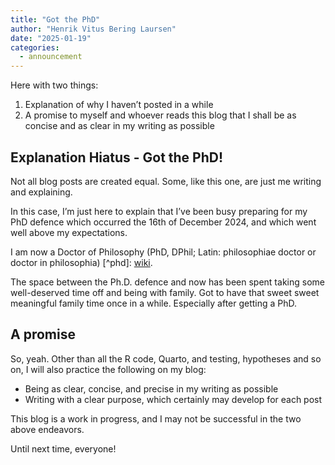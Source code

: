 ```yaml
---
title: "Got the PhD"
author: "Henrik Vitus Bering Laursen"
date: "2025-01-19"
categories:
  - announcement
---
```


Here with two things:

1. Explanation of why I haven't posted in a while
2. A promise to myself and whoever reads this blog that I shall be as concise and as clear in my writing as possible

## Explanation Hiatus - Got the PhD!

Not all blog posts are created equal. Some, like this one, are just me writing and explaining.

In this case, I'm just here to explain that I've been busy preparing for my PhD defence which occurred the 16th of December 2024, and which went well above my expectations.

I am now a Doctor of Philosophy (PhD, DPhil; Latin: philosophiae doctor or doctor in philosophia) [^phd]: [wiki](https://en.wikipedia.org/wiki/Doctor_of_Philosophy#cite_note-1).

The space between the Ph.D. defence and now has been spent taking some well-deserved time off and being with family. Got to have that sweet sweet meaningful family time once in a while. Especially after getting a PhD.

## A promise

So, yeah. Other than all the R code, Quarto, and testing, hypotheses and so on, I will also practice the following on my blog:

- Being as clear, concise, and precise in my writing as possible
- Writing with a clear purpose, which certainly may develop for each post

This blog is a work in progress, and I may not be successful in the two above endeavors.

Until next time, everyone!
